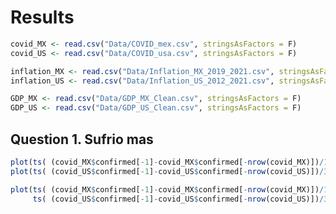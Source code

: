 # Results

```r

covid_MX <- read.csv("Data/COVID_mex.csv", stringsAsFactors = F)
covid_US <- read.csv("Data/COVID_usa.csv", stringsAsFactors = F)

inflation_MX <- read.csv("Data/Inflation_MX_2019_2021.csv", stringsAsFactors = F)
inflation_US <- read.csv("Data/Inflation_US_2012_2021.csv", stringsAsFactors = F)

GDP_MX <- read.csv("Data/GDP_MX_Clean.csv", stringsAsFactors = F)
GDP_US <- read.csv("Data/GDP_US_Clean.csv", stringsAsFactors = F)
```




## Question 1. Sufrio mas

```r
plot(ts( (covid_MX$confirmed[-1]-covid_MX$confirmed[-nrow(covid_MX)])/128900000 ))
plot(ts( (covid_US$confirmed[-1]-covid_US$confirmed[-nrow(covid_US)])/329500000 ))

plot(ts( (covid_MX$confirmed[-1]-covid_MX$confirmed[-nrow(covid_MX)])/128900000 ),
     ts( (covid_US$confirmed[-1]-covid_US$confirmed[-nrow(covid_US)])/329500000 ))
```
